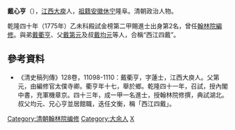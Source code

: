 '''戴心亨'''（{{bd|?||?|}}），[[江西|江西]][[大庾|大庾]]人，[[祖籍|祖籍]][[安徽|安徽]][[休宁|休宁]]隆阜。清朝政治人物。

乾隆四十年（1775年）乙未科殿試金榜第二甲賜進士出身第2名，曾任[[翰林院編修|翰林院編修]]。與弟[[戴衢亨|戴衢亨]]、父[[戴第元|戴第元]]及叔[[戴均元|戴均元]]等人，合稱“西江四戴”。

== 參考資料 ==
*《清史稿列傳》128卷，11098-1110：戴衢亨，字蓮士，江西大庾人。父第元，由編修官太僕寺卿。衢亨年十七，舉於鄉。乾隆四十一年，召試，授內閣中書，充軍機章京。四十三年，成一甲一名進士，授翰林院修撰，典試湖北。叔父均元、兄心亨並居館職，迭任文衡，稱「西江四戴」。

{{乾隆四十年乙未科殿試金榜}}
{{DEFAULTSORT:Dai戴}}
[[Category:清朝翰林院编修|Category:清朝翰林院编修]]
[[Category:大余人|Category:大余人]]
[[Category:戴姓|X]]